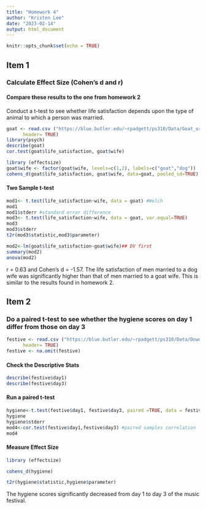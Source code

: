 ```yaml
---
title: "Homework 4"
author: "Kristen Lee"
date: "2023-02-14"
output: html_document
---
```


```r
knitr::opts_chunk$set(echo = TRUE)
```

## Item 1
### Calculate Effect Size (Cohen's d and r)
#### Compare these results to the one from homework 2
Conduct a t-test to see whether life satisfaction depends upon the type of animal to which a person was married.
```r
goat <- read.csv ("https://blue.butler.edu/~rpadgett/ps310/Data/Goat_or_Dog.csv", 
      header= TRUE)
library(psych)
describe(goat)
cor.test(goat$life_satisfaction, goat$wife)
```

```r
library (effectsize)
goat$wife <- factor(goat$wife, levels=c(1,2), labels=c("goat","dog"))
cohens_d(goat$life_satisfaction, goat$wife, data=goat, pooled_sd=TRUE)
```

#### Two Sample t-test
```r
mod1<- t.test(life_satisfaction~wife, data = goat) #Welch
mod1
mod1$stderr #standard error difference
mod3<- t.test(life_satisfaction~wife, data = goat, var.equal=TRUE)
mod3
mod3$stderr
t2r(mod3$statistic,mod3$parameter)
```
```r
mod2<-lm(goat$life_satisfaction~goat$wife)## DV first
summary(mod2)
anova(mod2)

```

r = 0.63 and Cohen’s d = -1.57. The life satisfaction of men married to a dog wife was significantly higher than that of men married to a goat wife. This is similar to the results found in homework 2. 

## Item 2
### Do a paired t-test to see whether the hygiene scores on day 1 differ from those on day 3

```r
festive <- read.csv ("https://blue.butler.edu/~rpadgett/ps310/Data/DownloadFestival.csv", 
      header= TRUE)
festive <- na.omit(festive) 
```

#### Check the Descriptive Stats
```r
describe(festive$day1)
describe(festive$day3)
```

#### Run a paired t-test
```r
hygiene<-t.test(festive$day1, festive$day3, paired =TRUE, data = festive)
hygiene
hygiene$stderr
mod4<-cor.test(festive$day1,festive$day3) #paired samples correlation
mod4
```
#### Measure Effect Size
```r
library (effectsize)

cohens_d(hygiene)

t2r(hygiene$statistic,hygiene$parameter)
```

The hygiene scores significantly decreased from day 1 to day 3 of the music festival. 
